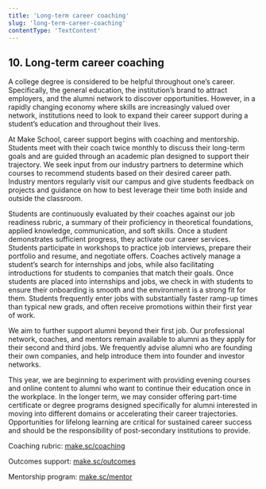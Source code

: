 ```yaml
---
title: 'Long-term career coaching'
slug: 'long-term-career-coaching'
contentType: 'TextContent'
---
```


## 10. Long-term career coaching

A college degree is considered to be helpful throughout one’s career. Specifically, the general
education, the institution’s brand to attract employers, and the alumni network to discover
opportunities. However, in a rapidly changing economy where skills are increasingly valued over
network, institutions need to look to expand their career support during a student’s education and
throughout their lives.

At Make School, career support begins with coaching and mentorship. Students meet with their coach
twice monthly to discuss their long-term goals and are guided through an academic plan designed to
support their trajectory. We seek input from our industry partners to determine which courses to
recommend students based on their desired career path. Industry mentors regularly visit our campus
and give students feedback on projects and guidance on how to best leverage their time both inside
and outside the classroom.

Students are continuously evaluated by their coaches against our job readiness rubric, a summary of
their proficiency in theoretical foundations, applied knowledge, communication, and soft skills.
Once a student demonstrates sufficient progress, they activate our career services. Students
participate in workshops to practice job interviews, prepare their portfolio and resume, and
negotiate offers. Coaches actively manage a student’s search for internships and jobs, while also
facilitating introductions for students to companies that match their goals. Once students are
placed into internships and jobs, we check in with students to ensure their onboarding is smooth and
the environment is a strong fit for them. Students frequently enter jobs with substantially faster
ramp-up times than typical new grads, and often receive promotions within their first year of work.

We aim to further support alumni beyond their first job. Our professional network, coaches, and
mentors remain available to alumni as they apply for their second and third jobs. We frequently
advise alumni who are founding their own companies, and help introduce them into founder and
investor networks.

This year, we are beginning to experiment with providing evening courses and online content to
alumni who want to continue their education once in the workplace. In the longer term, we may
consider offering part-time certificate or degree programs designed specifically for alumni
interested in moving into different domains or accelerating their career trajectories. Opportunities
for lifelong learning are critical for sustained career success and should be the responsibility of
post-secondary institutions to provide.

Coaching rubric: [make.sc/coaching](http://www.make.sc/coaching)

Outcomes support: [make.sc/outcomes](http://www.make.sc/outcomes)

Mentorship program: [make.sc/mentor](http://www.make.sc/mentor)
